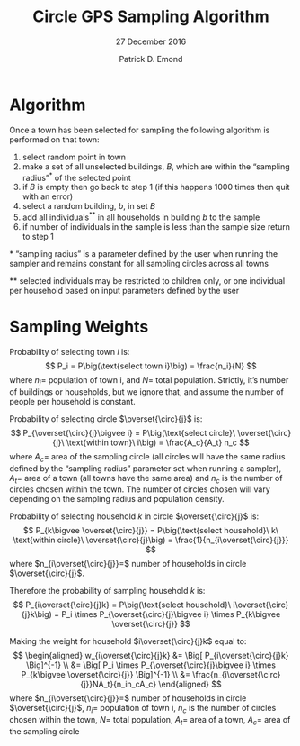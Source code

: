 % Circle GPS Sampling Algorithm
% 27 December 2016
% Patrick D. Emond

Algorithm
========================================================
Once a town has been selected for sampling the following algorithm is performed on that town:

1. select random point in town
2. make a set of all unselected buildings, $B$, which are within the “sampling radius”^\*^ of the selected point
3. if $B$ is empty then go back to step 1 (if this happens 1000 times then quit with an error)
4. select a random building, $b$, in set $B$
5. add all individuals^\*\*^ in all households in building $b$ to the sample
6. if number of individuals in the sample is less than the sample size return to step 1

\* "sampling radius" is a parameter defined by the user when running the sampler and remains constant for all sampling circles across all towns

\*\* selected individuals may be restricted to children only, or one individual per household based on input parameters defined by the user

Sampling Weights
========================================================
Probability of selecting town $i$ is:
$$
P_i = P\big(\text{select town i}\big) = \frac{n_i}{N}
$$
where $n_i=$ population of town i, and $N=$ total population.
Strictly, it's number of buildings or households, but we ignore that, and assume the number of people per household is constant.

Probability of selecting circle $\overset{\circ}{j}$ is:
$$
P_{\overset{\circ}{j}\bigvee i} = P\big(\text{select circle}\ \overset{\circ}{j}\ \text{within town}\ i\big) = \frac{A_c}{A_t} n_c
$$
where $A_c=$ area of the sampling circle (all circles will have the same radius defined by the "sampling radius" parameter set when running a sampler), $A_t=$ area of a town (all towns have the same area) and $n_c$ is the number of circles chosen within the town.
The number of circles chosen will vary depending on the sampling radius and population density.

Probability of selecting household $k$ in circle $\overset{\circ}{j}$ is:
$$
P_{k\bigvee \overset{\circ}{j}} = P\big(\text{select household}\ k\ \text{within circle}\ \overset{\circ}{j}\big) = \frac{1}{n_{i\overset{\circ}{j}}}
$$
where $n_{i\overset{\circ}{j}}=$ number of households in circle $\overset{\circ}{j}$.

Therefore the probability of sampling household $k$ is:
$$
P_{i\overset{\circ}{j}k} = P\big(\text{select household}\ i\overset{\circ}{j}k\big) = P_i \times P_{\overset{\circ}{j}\bigvee i} \times P_{k\bigvee \overset{\circ}{j}}
$$

Making the weight for household $i\overset{\circ}{j}k$ equal to:
$$
\begin{aligned}
w_{i\overset{\circ}{j}k}
  &= \Big[ P_{i\overset{\circ}{j}k} \Big]^{-1} \\
  &= \Big[ P_i \times P_{\overset{\circ}{j}\bigvee i} \times P_{k\bigvee \overset{\circ}{j}} \Big]^{-1} \\
  &= \frac{n_{i\overset{\circ}{j}}NA_t}{n_in_cA_c}
\end{aligned}
$$
where $n_{i\overset{\circ}{j}}=$ number of households in circle $\overset{\circ}{j}$,
  $n_i=$ population of town i, 
  $n_c$ is the number of circles chosen within the town,
  $N=$ total population,
  $A_t=$ area of a town,
  $A_c=$ area of the sampling circle
